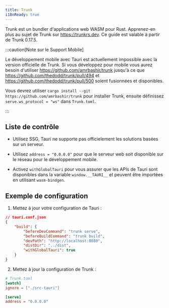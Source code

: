 ```yaml
---
title: Trunk
i18nReady: true
---
```


Trunk est un bundler d'applications web WASM pour Rust. Apprenez-en plus au sujet de Trunk sur https://trunkrs.dev. Ce guide est valable à partir de Trunk 0.17.5.

:::caution[Note sur le Support Mobile]

Le développement mobile avec Tauri est actuellement impossible avec la version officielle de Trunk. Si vous développez pour mobile vous aurez besoin d'utiliser https://github.com/amrbashir/trunk jusqu'à ce que https://github.com/thedodd/trunk/pull/494 et https://github.com/thedodd/trunk/pull/500 soient fusionnées et disponibles.

Vous devrez utiliser `cargo install --git https://github.com/amrbashir/trunk` pour installer Trunk, ensuite définissez `serve.ws_protocol = "ws"` dans `Trunk.toml`.

:::

## Liste de contrôle

- Utilisez SSG, Tauri ne supporte pas officielement les solutions basées sur un serveur.

- Utilisez `address = "0.0.0.0"` pour que le serveur web soit disponible sur le réseau pour le développement mobile.
- Activez `withGlobalTauri` pour vous assurer que les APIs de Tauri sont disponibles dans la variable `window.__TAURI__` et peuvent être importées en utilisant `wasm-bindgen`.

## Exemple de configuration

1. Mettez à jour votre configuration de Tauri :

```json
// tauri.conf.json
{
	"build": {
		"beforeDevCommand": "trunk serve",
		"beforeBuildCommand": "trunk build",
		"devPath": "http://localhost:8080",
		"distDir": "../dist",
		"withGlobalTauri": true
	}
}
```

2. Mettez à jour la configuration de Trunk :

```toml
# Trunk.toml
[watch]
ignore = ["./src-tauri"]

[serve]
address = "0.0.0.0"
```
